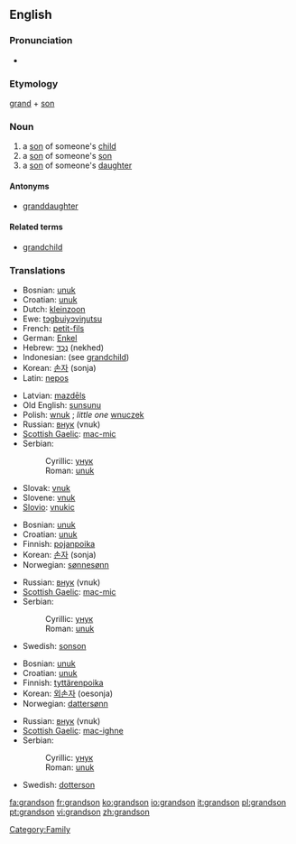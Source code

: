 {{wikipedia|dab=grandson}}
==English==

===Pronunciation===
*{{audio|en-us-grandson.ogg|Audio (US)}}

===Etymology===
[[grand]] + [[son]]

===Noun===
{{en-noun}}

# a [[son]] of someone's [[child]]
# a [[son]] of someone's [[son]]
# a [[son]] of someone's [[daughter]]

====Antonyms====
* [[granddaughter]]

====Related terms====
* [[grandchild]]

===Translations===
{{rfc-level|Translations at L3+ (AutoFormat would have corrected level of Translations)}}
{{trans-top|son of someone's child}}
*Bosnian: [[unuk#Bosnian|unuk]] {{m}}
*Croatian: [[unuk#Croatian|unuk]] {{m}}
*Dutch: [[kleinzoon]] {{m}}
*Ewe: [[tɔgbuiyɔviŋutsu]]
*French: [[petit-fils]] {{m}}
*German: [[Enkel]] {{m}}
*Hebrew: [[נכד|נֶכֶד]] (nekhed) {{m}}
*Indonesian: (see [[grandchild]])
*Korean: [[손자]] (sonja)
*Latin: [[nepos]] {{m}}
{{trans-mid}}
*Latvian: [[mazdēls]] {{m}}
*Old English: [[sunsunu]]
*Polish: [[wnuk]] {{m}}; ''little one'' [[wnuczek]] {{m}}
*Russian: [[внук]] (vnuk) {{m}}
*[[Scottish Gaelic]]: [[mac-mic]] {{m}}
*Serbian:
*:Cyrillic: [[унук#Serbian|унук]] {{m}}
*:Roman: [[unuk#Serbian|unuk]] {{m}}
*Slovak: [[vnuk#Slovak|vnuk]] {{m}}
*Slovene: [[vnuk]] {{m}}
*[[Slovio]]: [[vnukic]]
{{trans-bottom}}

{{trans-top|son of someone's son}}
*Bosnian: [[unuk#Bosnian|unuk]] {{m}}
*Croatian: [[unuk#Croatian|unuk]] {{m}}
*Finnish: [[pojanpoika]]
*Korean: [[손자]] (sonja)
*Norwegian: [[sønnesønn]]
{{trans-mid}}
*Russian: [[внук]] (vnuk) {{m}}
*[[Scottish Gaelic]]: [[mac-mic]] {{m}}
*Serbian:
*:Cyrillic: [[унук#Serbian|унук]] {{m}}
*:Roman: [[unuk#Serbian|unuk]] {{m}}
*Swedish: [[sonson]] {{c}}
{{trans-bottom}}

{{trans-top|son of someone's daughter}}
*Bosnian: [[unuk#Bosnian|unuk]] {{m}}
*Croatian: [[unuk#Croatian|unuk]] {{m}}
*Finnish: [[tyttärenpoika]]
*Korean: [[외손자]] (oesonja)
*Norwegian: [[dattersønn]]
{{trans-mid}}
*Russian: [[внук]] (vnuk) {{m}}
*[[Scottish Gaelic]]: [[mac-ighne]] {{m}}
*Serbian:
*:Cyrillic: [[унук#Serbian|унук]] {{m}}
*:Roman: [[unuk#Serbian|unuk]] {{m}}
*Swedish: [[dotterson]] {{c}}
{{trans-bottom}}

[[Category:Family]]

[[fa:grandson]]
[[fr:grandson]]
[[ko:grandson]]
[[io:grandson]]
[[it:grandson]]
[[pl:grandson]]
[[pt:grandson]]
[[vi:grandson]]
[[zh:grandson]]